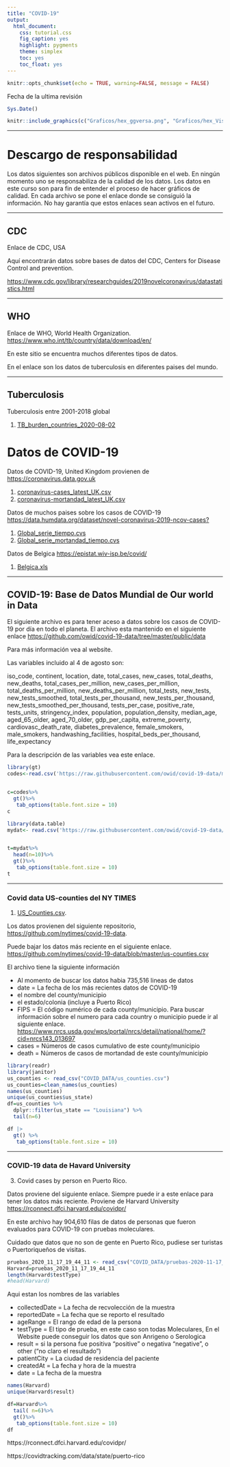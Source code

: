 ```yaml
---
title: "COVID-19"
output:
  html_document:
    css: tutorial.css
    fig_caption: yes
    highlight: pygments
    theme: simplex
    toc: yes
    toc_float: yes
---
```


```r
knitr::opts_chunk$set(echo = TRUE, warning=FALSE, message = FALSE)
```

Fecha de la ultima revisión
```r

Sys.Date()
```

```r
knitr::include_graphics(c("Graficos/hex_ggversa.png", "Graficos/hex_Visualizacion_Datos.png"))
```

***

# Descargo de responsabilidad

Los datos siguientes son archivos públicos disponible en el web. En ningún momento uno se responsabiliza de la calidad de los datos.  Los datos en este curso son para fin de entender el proceso de hacer gráficos de calidad.   En cada archivo se pone el enlace donde se consiguió la información.  No hay garantía que estos enlaces sean activos en el futuro. 

***

## CDC

Enlace de CDC, USA

Aquí encontrarán datos sobre bases de datos del CDC, Centers for Disease Control and prevention.

<https://www.cdc.gov/library/researchguides/2019novelcoronavirus/datastatistics.html>

***

## WHO
Enlace de WHO, World Health Organization.  
<https://www.who.int/tb/country/data/download/en/>

En este sitio se encuentra muchos diferentes tipos de datos.

En el enlace son los datos de tuberculosis en diferentes paises del mundo.

***

## Tuberculosis

Tuberculosis entre 2001-2018 global

 1. [TB_burden_countries_2020-08-02](TB_burden_countries_2020-08-02.csv)


# Datos de COVID-19

Datos de COVID-19, United Kingdom provienen de <https://coronavirus.data.gov.uk>

  1. [coronavirus-cases_latest_UK.csv](COVID_DATA/coronavirus-cases_latest_UK.csv)
  2. [coronavirus-mortandad_latest_UK.csv](COVID_DATA/coronavirus-cases_latest_UK.csv) 

Datos de muchos paises sobre los casos de COVID-19
 <https://data.humdata.org/dataset/novel-coronavirus-2019-ncov-cases?>
 
  1. [Global_serie_tiempo.cvs](time_series_covid19_confirmed_global.csv)
  2. [Global_serie_mortandad_tiempo.cvs](time_series_covid19_deaths_global.csv)
  
Datos de Belgica <https://epistat.wiv-isp.be/covid/>

  1. [Belgica.xls](COVID19BE.xlsx)


****
## COVID-19: Base de Datos Mundial de **Our world in Data**


  El siguiente archivo es para tener aceso a datos sobre los casos de COVID-19 por día en todo el planeta. El archivo esta mantenido en el siguiente enlace <https://github.com/owid/covid-19-data/tree/master/public/data>   

Para más información vea al website.

Las variables incluido al 4 de agosto son:

iso_code, continent, location, date, total_cases, new_cases, total_deaths, new_deaths, total_cases_per_million, new_cases_per_million, total_deaths_per_million, new_deaths_per_million, total_tests, new_tests, new_tests_smoothed, total_tests_per_thousand, new_tests_per_thousand, new_tests_smoothed_per_thousand, tests_per_case, positive_rate, tests_units, stringency_index, population, population_density, median_age, aged_65_older, aged_70_older, gdp_per_capita, extreme_poverty, cardiovasc_death_rate, diabetes_prevalence, female_smokers, male_smokers, handwashing_facilities, hospital_beds_per_thousand, life_expectancy

Para la descripción de las variables vea este enlace.


```r
library(gt)
codes<-read.csv('https://raw.githubusercontent.com/owid/covid-19-data/master/public/data/owid-covid-codebook.csv')


c=codes%>%
  gt()%>%
   tab_options(table.font.size = 10)
c
```

```r
library(data.table)
mydat<- read.csv('https://raw.githubusercontent.com/owid/covid-19-data/master/public/data/owid-covid-data.csv')


t=mydat%>%
  head(n=10)%>%
  gt()%>%
   tab_options(table.font.size = 10)
t
```


***


### Covid data US-counties del NY TIMES


1. [US_Counties.csv]("COVID_DATA/us_counties.csv").

Los datos provienen del siguiente repositorio, <https://github.com/nytimes/covid-19-data>.

Puede bajar los datos más reciente en el siguiente enlace.
<https://github.com/nytimes/covid-19-data/blob/master/us-counties.csv>

El archivo tiene la siguiente información

+ Al momento de buscar los datos habia 735,516 lineas de datos
+ date = La fecha de los más recientes datos de COVID-19
+ el nombre del county/municipio
+ el estado/colonia (incluye a Puerto Rico)
+ FIPS = El código numérico de cada county/municipio. Para buscar información sobre el numero para cada country o municipio puede ir al siguiente enlace. <https://www.nrcs.usda.gov/wps/portal/nrcs/detail/national/home/?cid=nrcs143_013697>
+ cases = Números de casos cumulativo de este county/municipio
+ death = Números de casos de mortandad de este county/municipio



```r

library(readr)
library(janitor)
us_counties <- read_csv("COVID_DATA/us_counties.csv")
us_counties=clean_names(us_counties)
names(us_counties)
unique(us_counties$us_state)
df=us_counties %>%
  dplyr::filter(us_state == "Louisiana") %>% 
  tail(n=6)

df |> 
  gt() %>%
   tab_options(table.font.size = 10)

```

***

### COVID-19 data de Havard University

3. Covid cases by person en Puerto Rico.

Datos proviene del siguiente enlace. Siempre puede ir a este enlace para tener los datos más reciente. Proviene de Harvard University
<https://rconnect.dfci.harvard.edu/covidpr/>

En este archivo hay 904,610 filas de datos de personas que fueron evaluados para COVID-19 con pruebas moleculares.

Cuidado que datos que no son de gente en Puerto Rico, pudiese ser turistas o Puertoriqueños de visitas. 


```r
pruebas_2020_11_17_19_44_11 <- read_csv("COVID_DATA/pruebas-2020-11-17_19_44_11.csv")
Harvard=pruebas_2020_11_17_19_44_11
length(Harvard$testType)
#head(Harvard)
```
Aqui estan los nombres de las variables

+ collectedDate = La fecha de recvolección de la muestra
+ reportedDate = La fecha que se reporto el resultado
+ ageRange = El rango de edad de la persona
+ testType = El tipo de prueba, en este caso son todas Moleculares, En el Website puede conseguir los datos que son Anrigeno o Serologica
+ result = si la persona fue positiva "positive" o negativa "negative", o other ("no claro el resultado")
+ patientCity = La ciudad de residencia del paciente
+ createdAt = La fecha y hora de la muestra 
+ date = La fecha de la muestra


```r
names(Harvard)
unique(Harvard$result)
```





```r
df=Harvard%>%
  tail( n=6)%>%
  gt()%>%
   tab_options(table.font.size = 10)
df
```

https://rconnect.dfci.harvard.edu/covidpr/










https://covidtracking.com/data/state/puerto-rico




